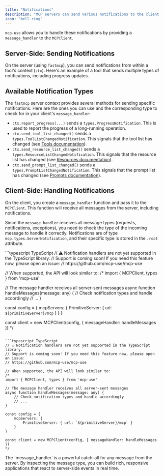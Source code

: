 ```yaml
---
title: "Notifications"
description: "MCP servers can send various notifications to the client to signal events or provide updates on long-running tasks. This is distinct from logging, which is handled separately."
icon: "bell-ring"
---
```


`mcp-use` allows you to handle these notifications by providing a `message_handler` to the `MCPClient`.

## Server-Side: Sending Notifications

On the server (using `fastmcp`), you can send notifications from within a tool's context (`ctx`). Here's an example of a tool that sends multiple types of notifications, including progress updates.

## Available Notification Types

The `fastmcp` server context provides several methods for sending specific notifications. Here are the ones you can use and the corresponding type to check for in your client's `message_handler`:

-   `ctx.report_progress(...)` sends a `types.ProgressNotification`. This is used to report the progress of a long-running operation.
-   `ctx.send_tool_list_changed()` sends a `types.ToolListChangedNotification`. This signals that the tool list has changed (see [Tools documentation](/typescript/client/tools)).
-   `ctx.send_resource_list_changed()` sends a `types.ResourceListChangedNotification`. This signals that the resource list has changed (see [Resources documentation](/typescript/client/resources)).
-   `ctx.send_prompt_list_changed()` sends a `types.PromptListChangedNotification`. This signals that the prompt list has changed (see [Prompts documentation](/typescript/client/prompts)).

## Client-Side: Handling Notifications

On the client, you create a `message_handler` function and pass it to the `MCPClient`. This function will receive all messages from the server, including notifications.

Since the `message_handler` receives all message types (requests, notifications, exceptions), you need to check the type of the incoming message to handle it correctly. Notifications are of type `mcp.types.ServerNotification`, and their specific type is stored in the `.root` attribute.

<CodeGroup>
```typescript TypeScript
// ⚠️ Notification handlers are not yet supported in the TypeScript library.
// Support is coming soon! If you need this feature now, please open an issue:
// https://github.com/mcp-use/mcp-use

// When supported, the API will look similar to:
/*
import { MCPClient, types } from 'mcp-use'

// The message handler receives all server-sent messages
async function handleMessages(message: any) {
    // Check notification types and handle accordingly
    // ...
}

const config = {
    mcpServers: {
        PrimitiveServer: { url: `${primitiveServer}/mcp` }
    }
}

const client = new MCPClient(config, { messageHandler: handleMessages })
*/
```

```typescript TypeScript
// ⚠️ Notification handlers are not yet supported in the TypeScript library.
// Support is coming soon! If you need this feature now, please open an issue:
// https://github.com/mcp-use/mcp-use

// When supported, the API will look similar to:
/*
import { MCPClient, types } from 'mcp-use'

// The message handler receives all server-sent messages
async function handleMessages(message: any) {
    // Check notification types and handle accordingly
    // ...
}

const config = {
    mcpServers: {
        PrimitiveServer: { url: `${primitiveServer}/mcp` }
    }
}

const client = new MCPClient(config, { messageHandler: handleMessages })
*/
```
</CodeGroup>

<Callout>
  The `message_handler` is a powerful catch-all for any message from the server. By inspecting the message type, you can build rich, responsive applications that react to server-side events in real time.
</Callout>
